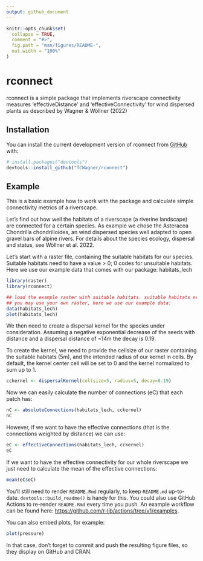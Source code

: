 ```yaml
---
output: github_document
---
```


<!-- README.md is generated from README.Rmd. Please edit that file -->

```r
knitr::opts_chunk$set(
  collapse = TRUE,
  comment = "#>",
  fig.path = "man/figures/README-",
  out.width = "100%"
)
```

# rconnect

<!-- badges: start -->
<!-- badges: end -->

rconnect is a simple package that implements riverscape connectivity measures 'effectiveDistance' and 'effectiveConnectivity' for wind dispersed plants as 
described by Wagner & Wöllner (2022)

## Installation

You can install the current development version of rconnect from [GitHub](https://github.com/) with:

``` r
# install.packages("devtools")
devtools::install_github("TCWagner/rconnect")
```

## Example

This is a basic example how to work with the package and calculate simple connectivity metrics of a riverscape.

Let's find out how well the habitats of a riverscape (a riverine landscape) are connected for a certain species. As example we chose the Asteracea Chondrilla chondrilloides,
an wind dispersed species well adapted to open gravel bars of alpine rivers. For details about the species ecology, dispersal and status, see Wöllner et al. 2022.

Let's start with a raster file, containing the suitable habitats for our species. Suitable habitats need to have a value > 0; 0 codes for unsuitable habitats. Here we use our example data that comes with our package: habitats_lech

```r
library(raster)
library(rconnect)

## load the example raster with suitable habitats. suitable habitats need to be coded with values > 0
## you may use your own raster, here we use our example data:
data(habitats_lech)
plot(habitats_lech)
```

We then need to create a dispersal kernel for the species under consideration. Assuming a negative exponential decrease of the seeds with distance and a dispersal distance of ~14m the decay is 0.19. 

To create the kernel, we need to provide the cellsize of our raster containing the suitable habitats (5m), and the intended radius of our kernel in cells. By default, the kernel center cell will be set to 0 and the kernel normalized to sum up to 1.

```r

cckernel <- dispersalKernel(cellsize=5, radius=5, decay=0.19)

```

Now we can easily calculate the number of connections (eC) that each patch has:

```r

nC <- absoluteConnections(habitats_lech, cckernel)
nC

```

However, if we want to have the effective connections (that is the connections weighted by distance) we can use:

```r

eC <- effectiveConnections(habitats_lech, cckernel)
eC

```



If we want to have the effective connectivity for our whole riverscape we just need to calculate the mean of the effective connections:

```r

mean(eC$eC)

```




You'll still need to render `README.Rmd` regularly, to keep `README.md` up-to-date. `devtools::build_readme()` is handy for this. You could also use GitHub Actions to re-render `README.Rmd` every time you push. An example workflow can be found here: <https://github.com/r-lib/actions/tree/v1/examples>.

You can also embed plots, for example:

```r
plot(pressure)
```

In that case, don't forget to commit and push the resulting figure files, so they display on GitHub and CRAN.
